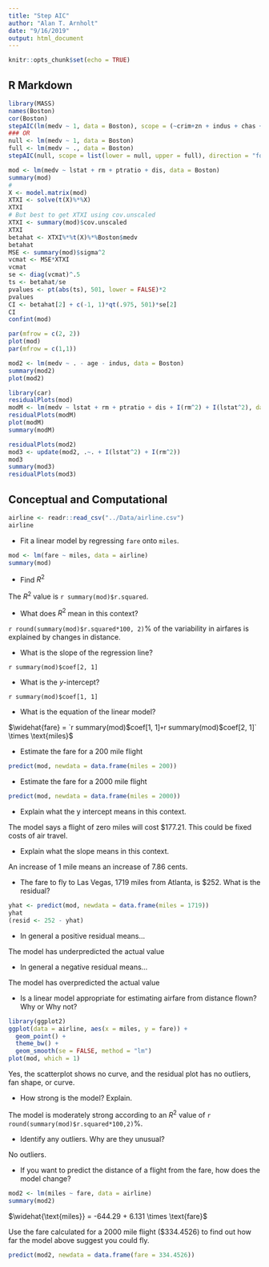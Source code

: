 ```yaml
---
title: "Step AIC"
author: "Alan T. Arnholt"
date: "9/16/2019"
output: html_document
---
```


```r
knitr::opts_chunk$set(echo = TRUE)
```

## R Markdown

```r
library(MASS)
names(Boston)
cor(Boston)
stepAIC(lm(medv ~ 1, data = Boston), scope = (~crim+zn + indus + chas + nox + rm + age +dis + rad + tax + ptratio + black +lstat), direction = "forward", test = "F")
### OR
null <- lm(medv ~ 1, data = Boston)
full <- lm(medv ~ ., data = Boston)
stepAIC(null, scope = list(lower = null, upper = full), direction = "forward", test = "F")
```
```r
mod <- lm(medv ~ lstat + rm + ptratio + dis, data = Boston)
summary(mod)
# 
X <- model.matrix(mod)
XTXI <- solve(t(X)%*%X)
XTXI
# But best to get XTXI using cov.unscaled
XTXI <- summary(mod)$cov.unscaled
XTXI
betahat <- XTXI%*%t(X)%*%Boston$medv
betahat
MSE <- summary(mod)$sigma^2
vcmat <- MSE*XTXI
vcmat
se <- diag(vcmat)^.5
ts <- betahat/se
pvalues <- pt(abs(ts), 501, lower = FALSE)*2
pvalues
CI <- betahat[2] + c(-1, 1)*qt(.975, 501)*se[2]
CI
confint(mod)
```

```r
par(mfrow = c(2, 2))
plot(mod)
par(mfrow = c(1,1))
```

```r
mod2 <- lm(medv ~ . - age - indus, data = Boston)
summary(mod2)
plot(mod2)
```

```r
library(car)
residualPlots(mod)
modM <- lm(medv ~ lstat + rm + ptratio + dis + I(rm^2) + I(lstat^2), data = Boston)
residualPlots(modM)
plot(modM)
summary(modM)
```

```r
residualPlots(mod2)
mod3 <- update(mod2, .~. + I(lstat^2) + I(rm^2))
mod3
summary(mod3)
residualPlots(mod3)
```

## Conceptual and Computational

```r
airline <- readr::read_csv("../Data/airline.csv")
airline
```
* Fit a linear model by regressing `fare` onto `miles`.

```r
mod <- lm(fare ~ miles, data = airline)
summary(mod)
```

* Find $R^2$

The $R^2$ value is `r summary(mod)$r.squared`.

* What does $R^2$ mean in this context? 

`r round(summary(mod)$r.squared*100, 2)`% of the variability in airfares is explained by changes in distance.

* What is the slope of the regression line?

`r summary(mod)$coef[2, 1]`

* What is the $y$-intercept?

`r summary(mod)$coef[1, 1]`

* What is the equation of the linear model?

$\widehat{fare} = `r summary(mod)$coef[1, 1]` + `r summary(mod)$coef[2, 1]` \times \text{miles}$

* Estimate the fare for a 200 mile flight

```r
predict(mod, newdata = data.frame(miles = 200))
```

* Estimate the fare for a 2000 mile flight

```r
predict(mod, newdata = data.frame(miles = 2000))
```

* Explain what the y intercept means in this context.

The model says a flight of zero miles will cost $177.21. This could be fixed costs of air travel.

* Explain what the slope means in this context.

An increase of 1 mile means an increase of 7.86 cents.

* The fare to fly to Las Vegas, 1719 miles from Atlanta, is $252. What is the residual?

```r
yhat <- predict(mod, newdata = data.frame(miles = 1719))
yhat
(resid <- 252 - yhat)
```

* In general a positive residual means...

The model has underpredicted the actual value

* In general a negative residual means...

The model has overpredicted the actual value

* Is a linear model appropriate for estimating airfare from distance flown? Why or Why not?

```r
library(ggplot2)
ggplot(data = airline, aes(x = miles, y = fare)) + 
  geom_point() + 
  theme_bw() + 
  geom_smooth(se = FALSE, method = "lm")
plot(mod, which = 1)
```

Yes, the scatterplot shows no curve, and the residual plot has no outliers, fan shape, or curve.

* How strong is the model? Explain.

The model is moderately strong according to an $R^2$ value of `r round(summary(mod)$r.squared*100,2)`%.

* Identify any outliers. Why are they unusual?

No outliers.

* If you want to predict the distance of a flight from the fare, how does the model change?

```r
mod2 <- lm(miles ~ fare, data = airline)
summary(mod2)
```

$\widehat{\text{miles}} = -644.29 + 6.131 \times \text{fare}$

Use the fare calculated for a 2000 mile flight ($334.4526) to find out how far the model above suggest you could fly.

```r
predict(mod2, newdata = data.frame(fare = 334.4526))
```

